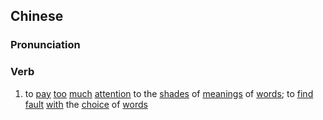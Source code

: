 {{also|抠字眼儿}}
==Chinese==
{{zh-forms|2=words or expressions used to express a specific meaning; choice of words; wording|s=抠字眼儿|type=13}}

===Pronunciation===
{{zh-pron
|m=kōuzìyǎnr
|cat=v
}}

===Verb===
{{zh-verb}}

# to [[pay]] [[too]] [[much]] [[attention]] to the [[shade]]s of [[meaning]]s of [[word]]s; to [[find]] [[fault]] [[with]] the [[choice]] of [[words]]